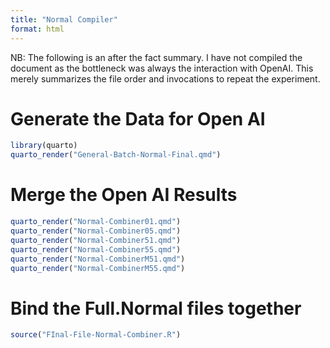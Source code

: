 ```yaml
---
title: "Normal Compiler"
format: html
---
```


NB: The following is an after the fact summary.  I have not compiled the document as the bottleneck was always the interaction with OpenAI.  This merely summarizes the file order and invocations to repeat the experiment.

# Generate the Data for Open AI

```r
library(quarto)
quarto_render("General-Batch-Normal-Final.qmd")
```

# Merge the Open AI Results

```r
quarto_render("Normal-Combiner01.qmd")
quarto_render("Normal-Combiner05.qmd")
quarto_render("Normal-Combiner51.qmd")
quarto_render("Normal-Combiner55.qmd")
quarto_render("Normal-CombinerM51.qmd")
quarto_render("Normal-CombinerM55.qmd")
```

# Bind the Full.Normal files together

```r
source("FInal-File-Normal-Combiner.R")
```

